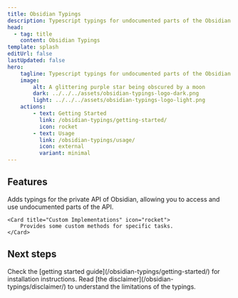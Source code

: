 ```yaml
---
title: Obsidian Typings
description: Typescript typings for undocumented parts of the Obsidian API.
head:
  - tag: title
    content: Obsidian Typings
template: splash
editUrl: false
lastUpdated: false
hero:
    tagline: Typescript typings for undocumented parts of the Obsidian API.
    image:
        alt: A glittering purple star being obscured by a moon
        dark: ../../../assets/obsidian-typings-logo-dark.png
        light: ../../../assets/obsidian-typings-logo-light.png
    actions:
        - text: Getting Started
          link: /obsidian-typings/getting-started/
          icon: rocket
        - text: Usage
          link: /obsidian-typings/usage/
          icon: external
          variant: minimal
---
```



## Features

<CardGrid stagger>
    <Card title="Typings for Private API" icon="magnifier">
        Adds typings for the private API of Obsidian, allowing you to access and use undocumented parts of the API.
    </Card>

    <Card title="Custom Implementations" icon="rocket">
        Provides some custom methods for specific tasks.
    </Card>
</CardGrid>


## Next steps

<CardGrid stagger>
    <Card title="Install the package" icon="puzzle">
        Check the [getting started guide](/obsidian-typings/getting-started/) for installation
        instructions.
    </Card>
    <Card title="Read the disclaimer" icon="warning">
        Read [the disclaimer](/obsidian-typings/disclaimer/) to understand the limitations of the typings.
    </Card>
</CardGrid>
